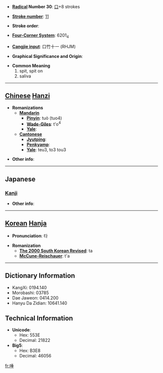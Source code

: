 * '''[[Wiktionary:Chinese radical index| Radical]] Number 30''': [[Wiktionary:Chinese radical index 口|口]]+8 strokes

* '''[[Wiktionary:Chinese total strokes index|Stroke number]]''': [[Wiktionary:Chinese total strokes index 11|11]]

* '''Stroke order''': 

* '''[[Wiktionary:Chinese four corner index|Four-Corner System]]''': 6201<sub>4</sub>

* '''[[Wiktionary:Chinese Cangjie index|Cangjie input]]''': 口竹十一 (RHJM)

* '''Graphical Significance and Origin''': 

* '''Common Meaning'''
*#spit, spit on
*# saliva


----

== [[Chinese]] [[Hanzi]] ==

* '''Romanizations'''
** '''[[Mandarin]]'''
*** '''[[Pinyin]]''': tuò (tuo4)
*** '''[[Wade-Giles]]''': t'o<sup>4</sup>
*** '''[[Yale]]''': 
** '''[[Cantonese]]'''
*** '''[[Jyutping]]''':
*** '''[[Penkyamp]]''': 
*** '''[[Yale]]''': teu3, to3 tou3

* '''Other info''': 

----

==Japanese==
===[[Kanji]]===
{{kanji|on readings=[[だ]] (da)|kun readings=[[つば]] (tsuba)}}

* '''Other info''':  

----

== [[Korean]] [[Hanja]] ==

* '''Pronunciation''': 타

* '''Romanization'''
** '''[[The 2000 South Korean Revised Romanization|The 2000 South Korean Revised]]''': ta
** '''[[McCune-Reischauer]]''': t'a

----

== Dictionary Information ==

* KangXi: 0194.140
* Morobashi: 03785
* Dae Jaweon: 0414.200
* Hanyu Da Zidian: 10641.140

== Technical Information ==

* '''Unicode''':
** Hex: 553E
** Decimal: 21822
* '''Big5''':
** Hex: B3E8
** Decimal: 46056

[[fr:唾]]